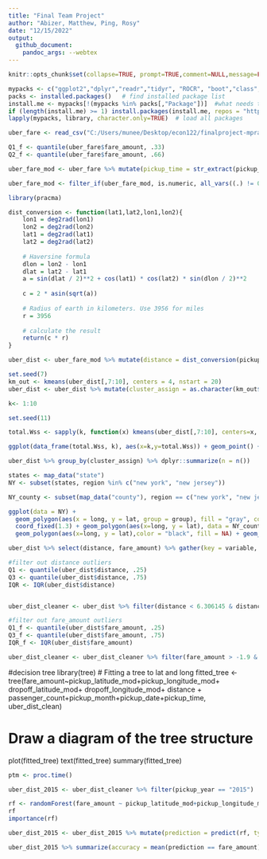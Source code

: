 ```yaml
---
title: "Final Team Project" 
author: "Abizer, Matthew, Ping, Rosy"
date: "12/15/2022"
output: 
  github_document:
    pandoc_args: --webtex
---
```


```r
knitr::opts_chunk$set(collapse=TRUE, prompt=TRUE,comment=NULL,message=FALSE, echo = FALSE, include=TRUE, fig.width = 9, fig.height = 4) #This code chunk ensures that there are no commands in output file.
```

```r
mypacks <- c("ggplot2","dplyr","readr","tidyr", "ROCR", "boot","class","randomForest","e1071", "stringr","partykit","rpart","plyr","pracma","leaflet", "maps", "rgdal", "rgeos","leaflet", "tree","doParallel","foreach")  # what packages are needed?
packs <- installed.packages()   # find installed package list
install.me <- mypacks[!(mypacks %in% packs[,"Package"])]  #what needs to be installed?
if (length(install.me) >= 1) install.packages(install.me, repos = "http://cran.us.r-project.org")   # install (if needed)
lapply(mypacks, library, character.only=TRUE)  # load all packages
```

```r
uber_fare <- read_csv("C:/Users/munee/Desktop/econ122/finalproject-mpra/uber.csv")
```

```r
Q1_f <- quantile(uber_fare$fare_amount, .33)
Q2_f <- quantile(uber_fare$fare_amount, .66)
```

```r
uber_fare_mod <- uber_fare %>% mutate(pickup_time = str_extract(pickup_datetime,"[\\d]{1,2}:[\\d]{2}"), pickup_year = str_extract(pickup_datetime,"[\\d]{4}"), pickup_month_dash = str_extract(pickup_datetime, "-{1}[\\d]{2}-{1}"), pickup_month = str_extract(pickup_month_dash, "[\\d]{2}"), pickup_date_dash = str_extract(pickup_datetime, "-[\\d]{2}"), pickup_date = str_extract(pickup_date_dash, "[\\d]{2}"), pickup_longitude_mod = ifelse(pickup_longitude < -79.4554 | pickup_longitude > -71.4725, NA, pickup_longitude), pickup_latitude_mod = ifelse(pickup_latitude < 40.29400 | pickup_latitude > 45.00420, NA, pickup_latitude), dropoff_longitude_mod = ifelse(dropoff_longitude < -79.4554 | dropoff_longitude > -71.4725, NA, dropoff_longitude), dropoff_latitude_mod = ifelse(dropoff_latitude < 40.29400 | dropoff_latitude > 45.00420, NA, dropoff_latitude), time_range = ifelse(pickup_time < 12:00, "Morning", "Afternoon"), time_category = ifelse(pickup_time > 18:00, "Night", time_range ) ) %>% na.omit()


```

```r
uber_fare_mod <- filter_if(uber_fare_mod, is.numeric, all_vars((.) != 0)) %>% select(fare_amount, passenger_count, pickup_time, pickup_year, pickup_month, pickup_date, pickup_longitude_mod, pickup_latitude_mod, dropoff_longitude_mod, dropoff_latitude_mod, time_category)

```

```r
library(pracma)

dist_conversion <- function(lat1,lat2,lon1,lon2){
    lon1 = deg2rad(lon1)
    lon2 = deg2rad(lon2)
    lat1 = deg2rad(lat1)
    lat2 = deg2rad(lat2)
      
    # Haversine formula
    dlon = lon2 - lon1
    dlat = lat2 - lat1
    a = sin(dlat / 2)**2 + cos(lat1) * cos(lat2) * sin(dlon / 2)**2
 
    c = 2 * asin(sqrt(a))
    
    # Radius of earth in kilometers. Use 3956 for miles
    r = 3956
      
    # calculate the result
    return(c * r)
}

```

```r
uber_dist <- uber_fare_mod %>% mutate(distance = dist_conversion(pickup_latitude_mod,dropoff_latitude_mod, pickup_longitude_mod, dropoff_longitude_mod)) %>% filter(distance > 0, fare_amount>7.19)

```

```r
set.seed(7)
km_out <- kmeans(uber_dist[,7:10], centers = 4, nstart = 20)
uber_dist <- uber_dist %>% mutate(cluster_assign = as.character(km_out$cluster))
```

```r
k<- 1:10

set.seed(11)

total.Wss <- sapply(k, function(x) kmeans(uber_dist[,7:10], centers=x, nstart=20)$tot.withinss)

ggplot(data_frame(total.Wss, k), aes(x=k,y=total.Wss)) + geom_point() + geom_line() + scale_x_continuous(breaks=1:10)
```

```r
uber_dist %>% group_by(cluster_assign) %>% dplyr::summarize(n = n()) 
```


```r
states <- map_data("state")
NY <- subset(states, region %in% c("new york", "new jersey"))

NY_county <- subset(map_data("county"), region == c("new york", "new jersey"))

ggplot(data = NY) + 
  geom_polygon(aes(x = long, y = lat, group = group), fill = "gray", color = "white") + 
  coord_fixed(1.3) + geom_polygon(aes(x=long, y = lat), data = NY_county, fill = NA, color = "white") +
  geom_polygon(aes(x=long, y = lat),color = "black", fill = NA) + geom_point(data = uber_dist, aes(x = pickup_longitude_mod, y = pickup_latitude_mod, color = cluster_assign)) 
```


```r
uber_dist %>% select(distance, fare_amount) %>% gather(key = variable, value = value, distance:fare_amount) %>% ggplot(aes(x = variable, y = value)) + geom_boxplot() + facet_wrap(~variable, scales="free")+ ggtitle("Boxplots of Distance & Fare_amount")

#filter out distance outliers
Q1 <- quantile(uber_dist$distance, .25)
Q3 <- quantile(uber_dist$distance, .75)
IQR <- IQR(uber_dist$distance)


uber_dist_cleaner <- uber_dist %>% filter(distance < 6.306145 & distance > -1.57)

#filter out fare_amount outliers
Q1_f <- quantile(uber_dist$fare_amount, .25)
Q3_f <- quantile(uber_dist$fare_amount, .75)
IQR_f <- IQR(uber_dist$fare_amount)

uber_dist_cleaner <- uber_dist_cleaner %>% filter(fare_amount > -1.9 & fare_amount < 26.9)
```




#decision tree
library(tree)
# Fitting a tree to lat and long
fitted_tree <- tree(fare_amount~pickup_latitude_mod+pickup_longitude_mod+ dropoff_latitude_mod+ dropoff_longitude_mod+ distance + passenger_count+pickup_month+pickup_date+pickup_time, uber_dist_clean)

# Draw a diagram of the tree structure
plot(fitted_tree)
text(fitted_tree)
summary(fitted_tree)



```r
ptm <- proc.time()

uber_dist_2015 <- uber_dist_cleaner %>% filter(pickup_year == "2015")

rf <- randomForest(fare_amount ~ pickup_latitude_mod+pickup_longitude_mod+ dropoff_latitude_mod+ dropoff_longitude_mod+ passenger_count+pickup_month+pickup_date+pickup_time+distance, data=uber_dist_2015, ntree = 200)
rf
importance(rf) 
```

```r
uber_dist_2015 <- uber_dist_2015 %>% mutate(prediction = predict(rf, type = "response"))

uber_dist_2015 %>% summarize(accuracy = mean(prediction == fare_amount))
```
